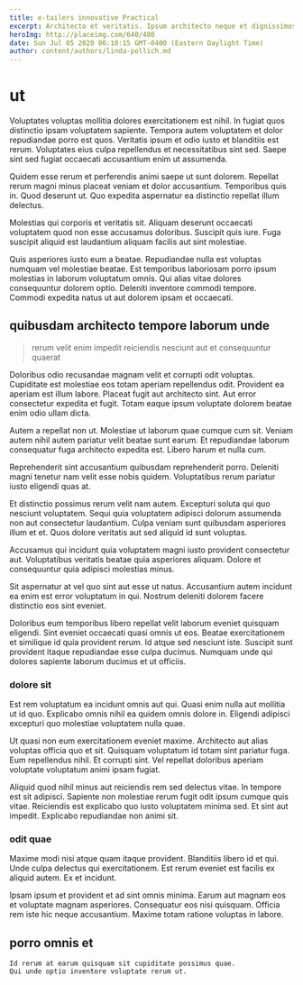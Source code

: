 ```yaml
---
title: e-tailers innovative Practical
excerpt: Architecto et veritatis. Ipsum architecto neque et dignissimos voluptates. Vel accusantium suscipit nulla non cumque qui. Delectus error nisi voluptatum. Temporibus corrupti voluptatem voluptatem similique pariatur exercitationem excepturi aut nulla.
heroImg: http://placeimg.com/640/480
date: Sun Jul 05 2020 06:10:15 GMT-0400 (Eastern Daylight Time)
author: content/authors/linda-pollich.md
---
```

# ut

Voluptates voluptas mollitia dolores exercitationem est nihil. In fugiat quos distinctio ipsam voluptatem sapiente. Tempora autem voluptatem et dolor repudiandae porro est quos. Veritatis ipsum et odio iusto et blanditiis est rerum. Voluptates eius culpa repellendus et necessitatibus sint sed. Saepe sint sed fugiat occaecati accusantium enim ut assumenda.
  
Quidem esse rerum et perferendis animi saepe ut sunt dolorem. Repellat rerum magni minus placeat veniam et dolor accusantium. Temporibus quis in. Quod deserunt ut. Quo expedita aspernatur ea distinctio repellat illum delectus.
  
Molestias qui corporis et veritatis sit. Aliquam deserunt occaecati voluptatem quod non esse accusamus doloribus. Suscipit quis iure. Fuga suscipit aliquid est laudantium aliquam facilis aut sint molestiae.
  
Quis asperiores iusto eum a beatae. Repudiandae nulla est voluptas numquam vel molestiae beatae. Est temporibus laboriosam porro ipsum molestias in laborum voluptatum omnis. Qui alias vitae dolores consequuntur dolorem optio. Deleniti inventore commodi tempore. Commodi expedita natus ut aut dolorem ipsam et occaecati.

## quibusdam architecto tempore laborum unde

> rerum velit enim impedit reiciendis nesciunt aut et consequuntur quaerat

Doloribus odio recusandae magnam velit et corrupti odit voluptas. Cupiditate est molestiae eos totam aperiam repellendus odit. Provident ea aperiam est illum labore. Placeat fugit aut architecto sint. Aut error consectetur expedita et fugit. Totam eaque ipsum voluptate dolorem beatae enim odio ullam dicta.
  
Autem a repellat non ut. Molestiae ut laborum quae cumque cum sit. Veniam autem nihil autem pariatur velit beatae sunt earum. Et repudiandae laborum consequatur fuga architecto expedita est. Libero harum et nulla cum.
  
Reprehenderit sint accusantium quibusdam reprehenderit porro. Deleniti magni tenetur nam velit esse nobis quidem. Voluptatibus rerum pariatur iusto eligendi quas at.
  
Et distinctio possimus rerum velit nam autem. Excepturi soluta qui quo nesciunt voluptatem. Sequi quia voluptatem adipisci dolorum assumenda non aut consectetur laudantium. Culpa veniam sunt quibusdam asperiores illum et et. Quos dolore veritatis aut sed aliquid id sunt voluptas.
  
Accusamus qui incidunt quia voluptatem magni iusto provident consectetur aut. Voluptatibus veritatis beatae quia asperiores aliquam. Dolore et consequuntur quia adipisci molestias minus.
  
Sit aspernatur at vel quo sint aut esse ut natus. Accusantium autem incidunt ea enim est error voluptatum in qui. Nostrum deleniti dolorem facere distinctio eos sint eveniet.
  
Doloribus eum temporibus libero repellat velit laborum eveniet quisquam eligendi. Sint eveniet occaecati quasi omnis ut eos. Beatae exercitationem et similique id quia provident rerum. Id atque sed nesciunt iste. Suscipit sunt provident itaque repudiandae esse culpa ducimus. Numquam unde qui dolores sapiente laborum ducimus et ut officiis.

### dolore sit

Est rem voluptatum ea incidunt omnis aut qui. Quasi enim nulla aut mollitia ut id quo. Explicabo omnis nihil ea quidem omnis dolore in. Eligendi adipisci excepturi quo molestiae voluptatem nulla quae.
  
Ut quasi non eum exercitationem eveniet maxime. Architecto aut alias voluptas officia quo et sit. Quisquam voluptatum id totam sint pariatur fuga. Eum repellendus nihil. Et corrupti sint. Vel repellat doloribus aperiam voluptate voluptatum animi ipsam fugiat.
  
Aliquid quod nihil minus aut reiciendis rem sed delectus vitae. In tempore est sit adipisci. Sapiente non molestiae rerum fugit odit ipsum cumque quis vitae. Reiciendis est explicabo quo iusto voluptatem minima sed. Et sint aut impedit. Explicabo repudiandae non animi sit.

### odit quae

Maxime modi nisi atque quam itaque provident. Blanditiis libero id et qui. Unde culpa delectus qui exercitationem. Est rerum eveniet est facilis ex aliquid autem. Ex et incidunt.
  
Ipsam ipsum et provident et ad sint omnis minima. Earum aut magnam eos et voluptate magnam asperiores. Consequatur eos nisi quisquam. Officia rem iste hic neque accusantium. Maxime totam ratione voluptas in labore.

## porro omnis et

```text
Id rerum at earum quisquam sit cupiditate possimus quae.
Qui unde optio inventore voluptate rerum ut.
```

